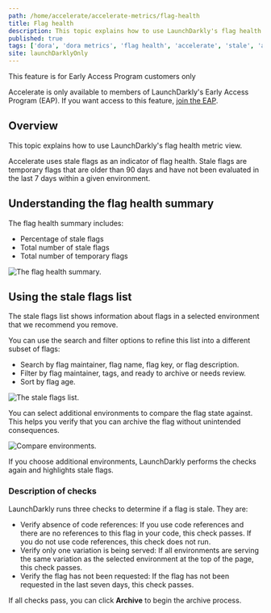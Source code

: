 ```yaml
---
path: /home/accelerate/accelerate-metrics/flag-health
title: Flag health
description: This topic explains how to use LaunchDarkly's flag health metric view.
published: true
tags: ['dora', 'dora metrics', 'flag health', 'accelerate', 'stale', 'archive']
site: launchDarklyOnly
---
```


<Callout intent="info">
<CalloutTitle>This feature is for Early Access Program customers only</CalloutTitle>
<CalloutDescription>

Accelerate is only available to members of LaunchDarkly's Early Access Program (EAP). If you want access to this feature, [join the EAP](https://launchdarkly.com/eap).

</CalloutDescription>
</Callout>

## Overview

This topic explains how to use LaunchDarkly's flag health metric view.

Accelerate uses stale flags as an indicator of flag health. Stale flags are temporary flags that are older than 90 days and have not been evaluated in the last 7 days within a given environment.

## Understanding the flag health summary

The flag health summary includes:

- Percentage of stale flags
- Total number of stale flags
- Total number of temporary flags

![The flag health summary.](accelerate-flag-health-summary.png)

## Using the stale flags list

The stale flags list shows information about flags in a selected environment that we recommend you remove.

You can use the search and filter options to refine this list into a different subset of flags:
- Search by flag maintainer, flag name, flag key, or flag description.
- Filter by flag maintainer, tags, and ready to archive or needs review.
- Sort by flag age.

![The stale flags list.](accelerate-flag-health-stale-flag-list.png)

You can select additional environments to compare the flag state against. This helps you verify that you can archive the flag without unintended consequences.

![Compare environments.](accelerate-flag-health-compare-env.png)

If you choose additional environments, LaunchDarkly performs the checks again and highlights stale flags.

### Description of checks

LaunchDarkly runs three checks to determine if a flag is stale. They are:

- Verify absence of code references: If you use code references and there are no references to this flag in your code, this check passes. If you do not use code references, this check does not run.
- Verify only one variation is being served: If all environments are serving the same variation as the selected environment at the top of the page, this check passes.
- Verify the flag has not been requested: If the flag has not been requested in the last seven days, this check passes.

If all checks pass, you can click **Archive** to begin the archive process.
